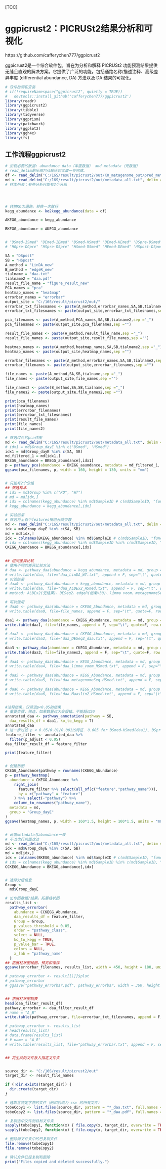 [TOC]

# ggpicrust2：PICRUSt2结果分析和可视化

https://github.com/cafferychen777/ggpicrust2

ggpicrust2是一个综合软件包，旨在为分析和解释 PICRUSt2 功能预测结果提供无缝且直观的解决方案。它提供了广泛的功能，包括通路名称/描述注释、高级差异丰度 (differential abundance, DA) 方法以及 DA 结果的可视化。


```r
# 软件检测和安装
# if(!requireNamespace("ggpicrust2", quietly = TRUE))
#   devtools::install_github('cafferychen777/ggpicrust2')
library(readr)
library(ggpicrust2)
library(tibble)
library(tidyverse)
library(ggprism)
library(patchwork)
library(ggplot2)
library(ggh4x)
library(fs)
```

## 工作流程ggpicrust2

```r
# 加载必要的数据: abundance data（丰度数据） and metadata（元数据）
# read_delim是压缩包从解压到读取一步完成。
df <- read_delim("C:/16S/result/picrust2/out/KO_metagenome_out/pred_metagenome_unstrat.tsv.gz", delim = "\t", col_names = TRUE, trim_ws = TRUE)
md <- read_delim("C:/16S/result/picrust2/out/metadata_all.txt", delim = "\t", escape_double = FALSE, trim_ws = TRUE)
# 样本列表：有些分析只能有2个分组




# 转换KO为通路。转换一次就行
kegg_abundance <- ko2kegg_abundance(data = df)

AKEGG_abundance = kegg_abundance

BKEGG_abundance = AKEGG_abundance


# "DSmed-ISmed" "DEmed-IEmed" "DSmed-HSmed" "DEmed-HEmed" "DSpre-DSmed" "DGpre-DEmed" "DSmed-DSpost" "DEmed-DEpost" "DSpre-DSpost" "DGpre-DEpost" "HSpre-HSmed" "HSmed-HSpost" "HGpre-HEmed" "HEmed-HEpost"
# "HGpre-DGpre" "HSpre-DSpre" "HSmed-DSmed" "HEmed-DEmed" "HSpost-DSpost" "HEpost-DEpost" 

SA = "DSpost"
SB = "HSpost"
A_method = "LinDA_new"
B_method = "edgeR_new"
tialname = "daa.txt"
tialname2 = "daa.pdf"
result_file_name = "figure_result_new"
PCA_names = "pca"
heatmap_names = "heatmap"
errorbar_names = "errorbar"
output_site = "C:/16S/result/picrust2/out/"
errorbar_txt_filesnames <- paste(A_method,errorbar_names,SA,SB,tialname,sep ="_")
errorbar_txt_filesnames <- paste(output_site,errorbar_txt_filesnames,sep ="")

pca_filenames <- paste(A_method,PCA_names,SA,SB,tialname2,sep ="_")
pca_filenames <- paste(output_site,pca_filenames,sep ="")

result_file_names <- paste(A_method,result_file_name,sep ="_")
result_file_names <- paste(output_site,result_file_names,sep ="")

heatmap_names <- paste(A_method,heatmap_names,SA,SB,tialname2,sep ="_")
heatmap_names <- paste(output_site,heatmap_names,sep ="")

errorbar_filenames <- paste(A_method,errorbar_names,SA,SB,tialname2,sep ="_")
errorbar_filenames <- paste(output_site,errorbar_filenames,sep ="")

file_names <- paste(A_method,SA,SB,tialname,sep ="_")
file_names <- paste(output_site,file_names,sep ="")

file_names2 <- paste(B_method,SA,SB,tialname,sep ="_")
file_names2 <- paste(output_site,file_names2,sep ="")

print(pca_filenames)
print(heatmap_names)
print(errorbar_filenames)
print(errorbar_txt_filesnames)
print(result_file_names)
print(file_names)
print(file_names2)

# 筛选过后的pca作图
md <- read_delim("C:/16S/result/picrust2/out/metadata_all.txt", delim = "\t", escape_double = FALSE, trim_ws = TRUE)
# idx1 = md$Group_dayE %in% c("DSmed", "HSmed")
idx1 = md$Group_dayE %in% c(SA, SB)
md_filtered_1 = md[idx1,]
BKEGG_aaundance = BKEGG_abundance[,idx1]
p = pathway_pca(abundance = BKEGG_aaundance, metadata = md_filtered_1, group = "Group_dayE")
ggsave(pca_filenames, p, width = 160, height = 130, units = "mm")


# 只能有2个分组
## 筛选样本
# idx = md$Group %in% c("KO", "WT")
# md = md[idx,]
# idx = colnames(kegg_abundance) %in% md$SampleID # c(md$SampleID, "function", "#NAME")
# kegg_abundance = kegg_abundance[,idx]

# 实验结果
# 筛选将上百个features按组分成少数
md <- read_delim("C:/16S/result/picrust2/out/metadata_all.txt", delim = "\t", escape_double = FALSE, trim_ws = TRUE)
idx = md$Group_dayE %in% c(SA, SB)
md = md[idx,]
idx = colnames(BKEGG_abundance) %in% md$SampleID # c(md$SampleID, "function", "#NAME")
# idx = colnames(kegg_abundance) %in% md$SampleID %in% c(md$SampleID, "function", "#NAME")
CKEGG_Abundance = BKEGG_abundance[,idx]
 

## 组间差异比较
# 使用不同的差异比较方法
# daa <- pathway_daa(abundance = kegg_abundance, metadata = md, group = "Group", daa_method = "LinDA", select = NULL, p.adjust = "none", reference = "WT")
# write.table(daa, file="daa_LinDA_WT.txt", append = F, sep="\t", quote=F, row.names=F, col.names=T)
# 实验结果
# daa0 <- pathway_daa(abundance = kegg_abundance, metadata = md, group = "Group_dayE", daa_method = "ALDEx2", select = NULL, p.adjust = "BH", reference = NULL)
# write.table(daa, file="daa_ALDEx2_HSmed.txt", append = F, sep="\t", quote=F, row.names=F, col.names=T)
# method: ALDEx2(无结果)、DESeq2、edgeR(结果>30)、limma voom、metagenomeSeq、LinDA(无结果)、Maaslin2,ANCOM和ANCOMBC

# 可以使用
# daa0 <- pathway_daa(abundance = CKEGG_Abundance, metadata = md, group = "Group_dayE", daa_method = A_method, select = NULL, p.adjust = "none", reference = NULL)
# write.table(daa0, file=file_names, append = F, sep="\t", quote=F, row.names=F, col.names=T)

daa1 <- pathway_daa(abundance = CKEGG_Abundance, metadata = md, group = "Group_dayE", daa_method = "LinDA", select = NULL, p.adjust = "none", reference = SA)
write.table(daa1, file=file_names, append = F, sep="\t", quote=F, row.names=F, col.names=T)
# 
# daa2 <- pathway_daa(abundance = CKEGG_Abundance, metadata = md, group = "Group_dayE", daa_method = "DESeq2", select = NULL, p.adjust = "none", reference = SA)
# write.table(daa2, file="daa_DESeq2_daa.txt", append = F, sep="\t", quote=F, row.names=F, col.names=T)
# 
daa3 <- pathway_daa(abundance = CKEGG_Abundance, metadata = md, group = "Group_dayE", daa_method = "edgeR", select = NULL, p.adjust = "none", reference = SA)
write.table(daa3, file=file_names2, append = F, sep="\t", quote=F, row.names=F, col.names=T)
# 
# daa4 <- pathway_daa(abundance = KEGG_Abundance, metadata = md, group = "Group_dayE", daa_method = "limma voom", select = NULL, p.adjust = "none", reference = SA)
# write.table(daa4, file="daa_limma_voom_HSmed.txt", append = F, sep="\t", quote=F, row.names=F, col.names=T)
# 
# daa5 <- pathway_daa(abundance = KEGG_Abundance, metadata = md, group = "Group_dayE", daa_method = "metagenomeSeq", select = NULL, p.adjust = "none", reference = SA)
# write.table(daa5, file="daa_metagenomeSeq_HSmed.txt", append = F, sep="\t", quote=F, row.names=F, col.names=T)
# 
# daa6 <- pathway_daa(abundance = KEGG_Abundance, metadata = md, group = "Group_dayE", daa_method = "Maaslin2", select = NULL, p.adjust = "none", reference = SA)
# write.table(daa6, file="daa_Maaslin2_HSmed.txt", append = F, sep="\t", quote=F, row.names=F, col.names=T)


#注释结果，仅筛选p<0.05的结果
# 重要步骤，筛选，如果数量过大会报错。不能超过30
annotated_daa <- pathway_annotation(pathway = SB,
  daa_results_df = daa1, ko_to_kegg = T)
annotated_daa
# 进一步过滤 p < 0.05/0.01/0.001的特征. 0.005 for DSmed-HSmed(daa1), DSpre-HSpre(daa3); 0.05 for DSpost-HSpost
feature_filter <- annotated_daa %>% 
  filter(p_adjust < 0.05)
daa_filter_result_df = feature_filter

print(feature_filter)


# 创建热图
CKEGG_Abundance$pathway = rownames(CKEGG_Abundance)
p = pathway_heatmap(
  abundance = CKEGG_Abundance %>% 
    right_join(
      feature_filter %>% select(all_of(c("feature","pathway_name"))),
      by = c("pathway" = "feature")
    ) %>% select(-"pathway") %>% 
    column_to_rownames("pathway_name"),
  metadata = md, 
  group = "Group_dayE"
)
ggsave(heatmap_names, p, width = 160*1.5, height = 100*1.5, units = "mm")


# 设置metadata与abundance一致
# 不改也行前面改过
md <- read_delim("C:/16S/result/picrust2/out/metadata_all.txt", delim = "\t", escape_double = FALSE, trim_ws = TRUE)
idx = md$Group_dayE %in% c(SA, SB)
md = md[idx,]
idx = colnames(BKEGG_abundance) %in% md$SampleID # c(md$SampleID, "function", "#NAME")
# idx = colnames(kegg_abundance) %in% md$SampleID %in% c(md$SampleID, "function", "#NAME")
CCKEGG_Abundance = BKEGG_abundance[,idx]


# 选择分组信息
Group <-
  md$Group_dayE

# 出作图数据/结果。拓展柱状图
results_list <-
  pathway_errorbar(
    abundance = CCKEGG_Abundance,
    daa_results_df = feature_filter,
    Group = Group,
    p_values_threshold = 0.05,
    order = "pathway_class",
    select = NULL,
    ko_to_kegg = TRUE,
    p_value_bar = TRUE,
    colors = NULL,
    x_lab = "pathway_name"
  )
## 拓展柱状图绘图、预览和保存
ggsave(errorbar_filenames, results_list, width = 450, height = 180, units = "mm")

# pathway_errorbar <- result[[1]]$plot
# pathway_errorbar
# ggsave("pathway_errorbar.pdf", pathway_errorbar, width = 360, height = 180, units = "mm")


## 拓展柱状图制表
head(daa_filter_result_df)
pathway_errorbar <- daa_filter_result_df
# name = "A_B"
write.table(pathway_errorbar, file=errorbar_txt_filesnames, append = F, sep="\t", quote=F, row.names=F, col.names=T)

# pathway_errorbar <- results_list
# head(results_list)
# data.frame(results_list)
# # name = "A_B"
# write.table(results_list, file="pathway_errorbar.txt", append = F, sep="\t", quote=F, row.names=F, col.names=T)


## 将生成的文件放入指定文件夹


source_dir <- "C:/16S/result/picrust2/out"
target_dir <- result_file_names

if (!dir.exists(target_dir)) {
  dir.create(target_dir)
}

# 选取含特定字符的文件（例如后缀为 csv 的所有文件）
tobeCopy1 <- list.files(source_dir, pattern = "*_daa.txt", full.names = TRUE)
tobeCopy2 <- list.files(source_dir, pattern = "*_daa.pdf", full.names = TRUE)

# 复制选中文件到目标文件夹
sapply(tobeCopy1, function(x) { file.copy(x, target_dir, overwrite = TRUE) })
sapply(tobeCopy2, function(x) { file.copy(x, target_dir, overwrite = TRUE) })

# 删除源文件夹中的已复制文件
file.remove(tobeCopy1)
file.remove(tobeCopy2)

# 确认文件已经复制和删除
print("Files copied and deleted successfully.")

```    

 